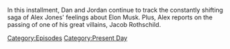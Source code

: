 {{DEFAULTSORT:
    #_EPISODE_0905:February 26, 2024
}}{{Episode
    | title           = February 26, 2024
    | caption         = Listen to this episode on [https://knowledgefight.libsyn.com/905-february-26-2024 Libsyn], Read the [[Transcript/905: February 26, 2024|Unofficial Transcript]], View discussion on [https://reddit.com/1b3m7o2 Reddit]
    | episodeNumber   = 905
    | length          = 01:53:08
    | airDate         = March 1, 2024
    | coverageDate    = February 26, 2024
    | episodeType     = [[:Category:Present Day|Present Day]]
    | appearance      = [[Donald Trump]], [[Dan Bongino]]
    | previousEpisode = [[904: February 23, 2024]]
    | nextEpisode     = [[906: January 9, 2008]]
}}

{{Stub}}

In this installment, Dan and Jordan continue to track the constantly shifting saga of Alex Jones' feelings about Elon Musk.  Plus, Alex reports on the passing of one of his great villains, Jacob Rothschild.

[[Category:Episodes]]
[[Category:Present Day]]
